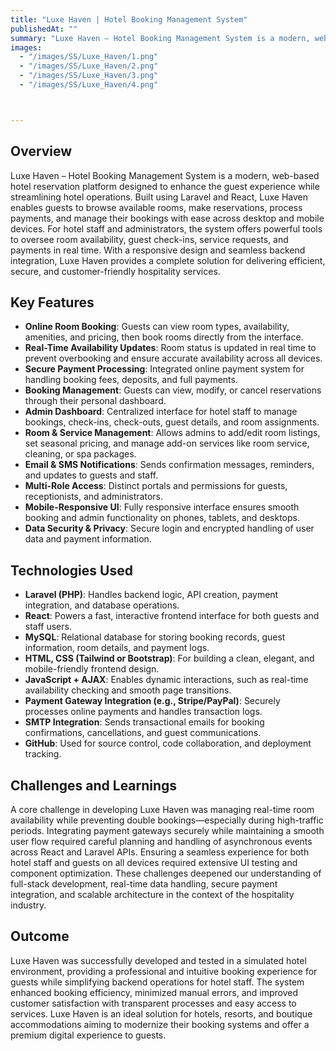 ```yaml
---
title: "Luxe Haven | Hotel Booking Management System"
publishedAt: ""
summary: "Luxe Haven – Hotel Booking Management System is a modern, web-based hotel reservation platform designed to enhance the guest experience while streamlining hotel operations. Built using Laravel and React, Luxe Haven enables guests to browse available rooms, make reservations, process payments, and manage their bookings with ease across desktop and mobile devices. For hotel staff and administrators, the system offers powerful tools to oversee room availability, guest check-ins, service requests, and payments in real time. With a responsive design and seamless backend integration, Luxe Haven provides a complete solution for delivering efficient, secure, and customer-friendly hospitality services."
images:
  - "/images/SS/Luxe_Haven/1.png"
  - "/images/SS/Luxe_Haven/2.png"
  - "/images/SS/Luxe_Haven/3.png"
  - "/images/SS/Luxe_Haven/4.png"



---
```


## Overview

Luxe Haven – Hotel Booking Management System is a modern, web-based hotel reservation platform designed to enhance the guest experience while streamlining hotel operations. Built using Laravel and React, Luxe Haven enables guests to browse available rooms, make reservations, process payments, and manage their bookings with ease across desktop and mobile devices. For hotel staff and administrators, the system offers powerful tools to oversee room availability, guest check-ins, service requests, and payments in real time. With a responsive design and seamless backend integration, Luxe Haven provides a complete solution for delivering efficient, secure, and customer-friendly hospitality services.


## Key Features

- **Online Room Booking**: Guests can view room types, availability, amenities, and pricing, then book rooms directly from the interface.
- **Real-Time Availability Updates**: Room status is updated in real time to prevent overbooking and ensure accurate availability across all devices.
- **Secure Payment Processing**: Integrated online payment system for handling booking fees, deposits, and full payments.
- **Booking Management**: Guests can view, modify, or cancel reservations through their personal dashboard.
- **Admin Dashboard**: Centralized interface for hotel staff to manage bookings, check-ins, check-outs, guest details, and room assignments.
- **Room & Service Management**: Allows admins to add/edit room listings, set seasonal pricing, and manage add-on services like room service, cleaning, or spa packages.
- **Email & SMS Notifications**: Sends confirmation messages, reminders, and updates to guests and staff.
- **Multi-Role Access**: Distinct portals and permissions for guests, receptionists, and administrators.
- **Mobile-Responsive UI**: Fully responsive interface ensures smooth booking and admin functionality on phones, tablets, and desktops.
- **Data Security & Privacy**: Secure login and encrypted handling of user data and payment information.


## Technologies Used

- **Laravel (PHP)**: Handles backend logic, API creation, payment integration, and database operations.
- **React**: Powers a fast, interactive frontend interface for both guests and staff users.
- **MySQL**: Relational database for storing booking records, guest information, room details, and payment logs.
- **HTML, CSS (Tailwind or Bootstrap)**: For building a clean, elegant, and mobile-friendly frontend design.
- **JavaScript + AJAX**: Enables dynamic interactions, such as real-time availability checking and smooth page transitions.
- **Payment Gateway Integration (e.g., Stripe/PayPal)**: Securely processes online payments and handles transaction logs.
- **SMTP Integration**: Sends transactional emails for booking confirmations, cancellations, and guest communications.
- **GitHub**: Used for source control, code collaboration, and deployment tracking.




## Challenges and Learnings

A core challenge in developing Luxe Haven was managing real-time room availability while preventing double bookings—especially during high-traffic periods. Integrating payment gateways securely while maintaining a smooth user flow required careful planning and handling of asynchronous events across React and Laravel APIs. Ensuring a seamless experience for both hotel staff and guests on all devices required extensive UI testing and component optimization. These challenges deepened our understanding of full-stack development, real-time data handling, secure payment integration, and scalable architecture in the context of the hospitality industry.

## Outcome

Luxe Haven was successfully developed and tested in a simulated hotel environment, providing a professional and intuitive booking experience for guests while simplifying backend operations for hotel staff. The system enhanced booking efficiency, minimized manual errors, and improved customer satisfaction with transparent processes and easy access to services. Luxe Haven is an ideal solution for hotels, resorts, and boutique accommodations aiming to modernize their booking systems and offer a premium digital experience to guests.

